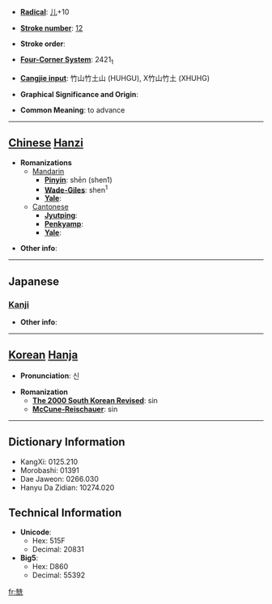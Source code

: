 * '''[[Wiktionary:Chinese radical index| Radical]]''': [[Wiktionary:Chinese radical index 儿|儿]]+10

* '''[[Wiktionary:Chinese total strokes index|Stroke number]]''': [[Wiktionary:Chinese total strokes index 12|12]]

* '''Stroke order''': 

* '''[[Wiktionary:Chinese four corner index|Four-Corner System]]''': 2421<sub>1</sub>

* '''[[Wiktionary:Chinese Cangjie index|Cangjie input]]''': 竹山竹土山 (HUHGU), X竹山竹土 (XHUHG)

* '''Graphical Significance and Origin''': 

* '''Common Meaning''': to advance

----

== [[Chinese]] [[Hanzi]] ==

* '''Romanizations'''
** [[Mandarin]]
*** '''[[Pinyin]]''': shēn (shen1)
*** '''[[Wade-Giles]]''': shen<sup>1</sup>
*** '''[[Yale]]''': 
**[[Cantonese]]
***'''[[Jyutping]]''':
***'''[[Penkyamp]]''': 
***'''[[Yale]]''': 

* '''Other info''': 

----

==Japanese==
===[[Kanji]]===
{{kanji|on readings=[[しん]] (shin)|kun readings=[[すすむ]] (susumu)}}

* '''Other info''':  

----

== [[Korean]] [[Hanja]] ==

* '''Pronunciation''': 신

* '''Romanization'''
** '''[[The 2000 South Korean Revised Romanization|The 2000 South Korean Revised]]''': sin
** '''[[McCune-Reischauer]]''': sin

----

== Dictionary Information ==

* KangXi: 0125.210
* Morobashi: 01391
* Dae Jaweon: 0266.030
* Hanyu Da Zidian: 10274.020

== Technical Information ==

* '''Unicode''':
** Hex: 515F
** Decimal: 20831
* '''Big5''':
** Hex: D860
** Decimal: 55392

[[fr:兟]]
